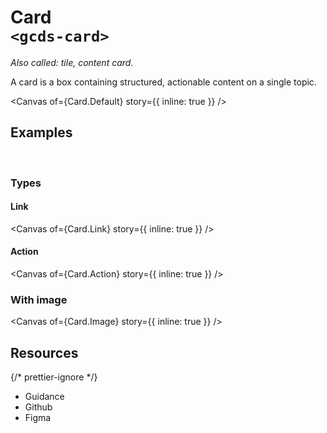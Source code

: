 
<Meta of={Card} name="Overview" />

# Card<br/>`<gcds-card>`

_Also called: tile, content card._

A card is a box containing structured, actionable content on a single topic.

<Canvas of={Card.Default} story={{ inline: true }} />

## Examples

<br />

### Types

#### Link

<Canvas of={Card.Link} story={{ inline: true }} />

#### Action

<Canvas of={Card.Action} story={{ inline: true }} />

### With image

<Canvas of={Card.Image} story={{ inline: true }} />

## Resources

{/* prettier-ignore */}
<ul class="resources-list">
  <li>
    <gcds-link size="regular" href="https://design-system.alpha.canada.ca/en/components/card/" target="_blank">Guidance</gcds-link>
  </li>
  <li>
    <gcds-link size="regular" href="https://github.com/cds-snc/gcds-components/tree/main/packages/web/src/components/gcds-card" target="_blank">Github</gcds-link>
  </li>
  <li>
    <gcds-link size="regular" href="https://www.figma.com/file/mh2maMG2NBtk41k1O1UGHV/Canadian-Digital-Service%E2%80%A8---GC-Design-System?type=design&node-id=5757-12701&mode=design&t=6AQy5Cmm6YcqHAJm-0" target="_blank">Figma</gcds-link>
  </li>
</ul>
